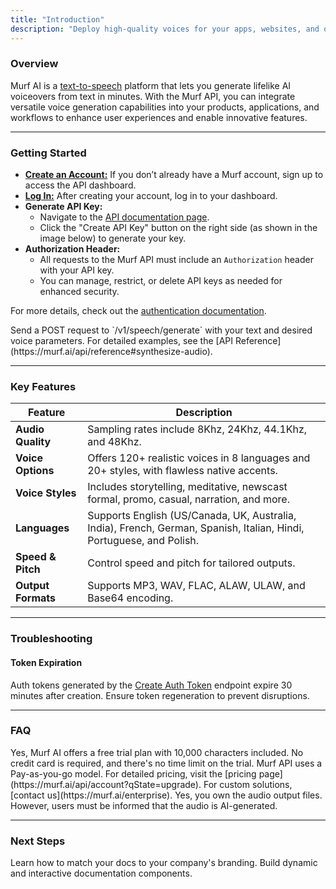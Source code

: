 ```yaml
---
title: "Introduction"
description: "Deploy high-quality voices for your apps, websites, and other services at scale. Engage your users with Murf's natural-sounding voiceovers for chatbots, virtual assistants, VR systems, metaverse games, automobiles, public announcements, IVR, and more."
---
```


### Overview

Murf AI is a [text-to-speech](https://murf.ai/text-to-speech) platform that lets you generate lifelike AI voiceovers from text in minutes. With the Murf API, you can integrate versatile voice generation capabilities into your products, applications, and workflows to enhance user experiences and enable innovative features.

***

### Getting Started

<Accordion title="Step 1: Create an API Key">
  <ul>
    <li><strong><a href="https://murf.ai/api/signup">Create an Account:</a></strong> If you don’t already have a Murf account, sign up to access the API dashboard.</li>
    <li><strong><a href="https://murf.ai/api/dashboard">Log In:</a></strong> After creating your account, log in to your dashboard.</li>
    <li><strong>Generate API Key:</strong>
      <ul>
        <li>Navigate to the <a href="https://murf.ai/api/docs">API documentation page</a>.</li>
        <li>Click the "Create API Key" button on the right side (as shown in the image below) to generate your key.</li>
      </ul>
    </li>
    <li><strong>Authorization Header:</strong> 
      <ul>
        <li>All requests to the Murf API must include an <code>Authorization</code> header with your API key.</li>
        <li>You can manage, restrict, or delete API keys as needed for enhanced security.</li>
      </ul>
    </li>
  </ul>
  <p>For more details, check out the <a href="https://murf.ai/api/reference#authentication">authentication documentation</a>.</p>
</Accordion>

<Accordion title="Step 2: Synthesize Your First Audio">
  Send a POST request to `/v1/speech/generate` with your text and desired voice parameters. For detailed examples, see the [API Reference](https://murf.ai/api/reference#synthesize-audio).
</Accordion>

***

### Key Features

| Feature            | Description                                                                                                          |
| ------------------ | -------------------------------------------------------------------------------------------------------------------- |
| **Audio Quality**  | Sampling rates include 8Khz, 24Khz, 44.1Khz, and 48Khz.                                                              |
| **Voice Options**  | Offers 120+ realistic voices in 8 languages and 20+ styles, with flawless native accents.                            |
| **Voice Styles**   | Includes storytelling, meditative, newscast formal, promo, casual, narration, and more.                              |
| **Languages**      | Supports English (US/Canada, UK, Australia, India), French, German, Spanish, Italian, Hindi, Portuguese, and Polish. |
| **Speed & Pitch**  | Control speed and pitch for tailored outputs.                                                                        |
| **Output Formats** | Supports MP3, WAV, FLAC, ALAW, ULAW, and Base64 encoding.                                                            |

***

### Troubleshooting

#### Token Expiration

Auth tokens generated by the [Create Auth Token](https://murf.ai/api/reference#create-auth-token) endpoint expire 30 minutes after creation. Ensure token regeneration to prevent disruptions.

***

### FAQ

<Accordion title="Can I try the API before purchasing?">
  Yes, Murf AI offers a free trial plan with 10,000 characters included. No credit card is required, and there's no time limit on the trial.
</Accordion>

<Accordion title="What is the pricing model for the API?">
  Murf API uses a Pay-as-you-go model. For detailed pricing, visit the [pricing page](https://murf.ai/api/account?qState=upgrade). For custom solutions, [contact us](https://murf.ai/enterprise).
</Accordion>

<Accordion title="Do I own the audio output files?">
  Yes, you own the audio output files. However, users must be informed that the audio is AI-generated.
</Accordion>

***

### Next Steps

<CardGroup cols={2}>
  <Card title="Customize Your Docs" icon="palette" href="https://mintlify.com/docs/settings/global">
    Learn how to match your docs to your company's branding.
  </Card>

  <Card title="Add Components" icon="screwdriver-wrench" href="https://mintlify.com/docs/components/accordion">
    Build dynamic and interactive documentation components.
  </Card>
</CardGroup>